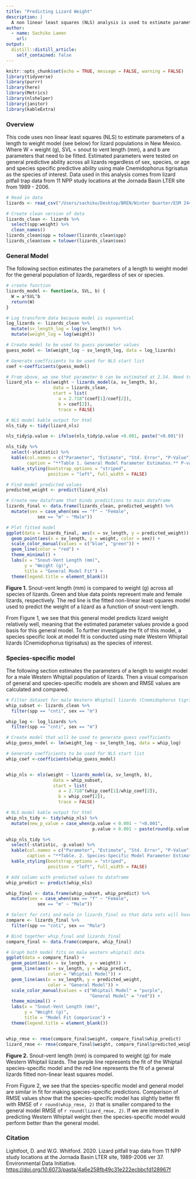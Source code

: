 ```yaml
---
title: "Predicting Lizard Weight"
description: |
  A non linear least squares (NLS) analysis is used to estimate parameters of predictive model.
author:
  - name: Sachiko Lamen
    url:
output:
  distill::distill_article:
    self_contained: false
---
```


```r
knitr::opts_chunk$set(echo = TRUE, message = FALSE, warning = FALSE)
library(tidyverse)
library(purrr)
library(here)
library(Metrics)
library(nlshelper)
library(janitor)
library(kableExtra)
```

### **Overview**

This code uses non linear least squares (NLS) to estimate parameters of a length to weight model (see below) for lizard populations in New Mexico. \begin{equation}W = a(SVL)^b\end{equation} Where W = weight (g), SVL = snout to vent length (mm), a and b are parameters that need to be fitted. Estimated parameters were tested on general predictive ability across all lizards regardless of sex, species, or age and species specific predictive ability using male Cnemidophorus tigrisatus as the species of interest. Data used in this analysis comes from lizard pitfall trap data from 11 NPP study locations at the Jornada Basin LTER site from 1989 - 2006.

```r
# Read in data
lizards <- read_csv("/Users/sachiko/Desktop/BREN/Winter Quarter/ESM 244 - Adv. Data Analysis/HW/Assignment_2/data/lizard.csv")

# Create clean version of data
lizards_clean <- lizards %>%
  select(spp:weight) %>%
  clean_names()
lizards_clean$spp = tolower(lizards_clean$spp)
lizards_clean$sex = tolower(lizards_clean$sex)
```

### **General Model**

The following section estimates the parameters of a length to weight model for the general population of lizards, regardless of sex or species.

```r
# create function
lizards_model <- function(a, SVL, b) {
  W = a*SVL^b
  return(W)
}

# Log transform data because model is exponential
log_lizards <- lizards_clean %>%
  mutate(sv_length_log = log(sv_length)) %>%
  mutate(weight_log = log(weight))

# Create model to be used to guess parameter values
guess_model <- lm(weight_log ~ sv_length_log, data = log_lizards) 

# Generate coefficients to be used for NLS start list
coef <-coefficients(guess_model)

# From above, we see that parameter b can be estimated at 2.54. Need to calculate parameter "a" by transforming intercept.
lizard_nls <- nls(weight ~ lizards_model(a, sv_length, b),
                  data = lizards_clean,
                  start = list(
                    a = 2.718^(coef[1]/coef[2]),
                    b = coef[2]),
                    trace = FALSE)

# NLS model kable output for html
nls_tidy <- tidy(lizard_nls) 

nls_tidy$p.value <- ifelse(nls_tidy$p.value <0.001, paste("<0.001"))
```

```r
nls_tidy %>%
  select(-statistic) %>%
  kable(col.names = c("Parameter", "Estimate", "Std. Error", "P-Value"),
        caption = "**Table 1. General Model Parameter Estimates.** P-values for both parameter values are <0.001") %>% 
  kable_styling(bootstrap_options = "striped",
                position = "left", full_width = FALSE)
```

```r
# Find model predicted values
predicted_weight <- predict(lizard_nls)

# Create new dataframe that binds predictions to main dataframe
lizards_final <- data.frame(lizards_clean, predicted_weight) %>%
  mutate(sex = case_when(sex == "f" ~ "Female",
            sex == "m" ~ "Male"))

# Plot fitted model
ggplot(data = lizards_final, aes(x = sv_length, y = predicted_weight)) +
  geom_point(aes(x = sv_length, y = weight, color = sex)) +
  scale_color_manual(values = c("blue", "green")) +
  geom_line(color = "red") +
  theme_minimal() +
  labs(x = "Snout-Vent Length (mm)",
       y = "Weight (g)",
       title = "General Model Fit") +
  theme(legend.title = element_blank())
```

**Figure 1.** Snout-vent length (mm) is compared to weight (g) across all species of lizards. Green and blue data points represent male and female lizards, respectively. The red line is the fitted non-linear least squares model used to predict the weight of a lizard as a function of snout-vent length.

From Figure 1, we see that this general model predicts lizard weight relatively well, meaning that the estimated parameter values provide a good basis for this general model. To further investigate the fit of this model, a species specific look at model fit is conducted using male Western Whiptail lizards (Cnemidophorus tigrisatus) as the species of interest.

### **Species-specific model**

The following section estimates the parameters of a length to weight model for a male Western Whiptail population of lizards. Then a visual comparison of general and species-specific models are shown and RMSE values are calculated and compared.

```r
# Filter dataset for male Western Whiptail lizards (Cnemidophorus tigrisatus)
whip_subset <- lizards_clean %>%
  filter(spp == "cnti", sex == "m")

whip_log <- log_lizards %>%
  filter(spp == "cnti", sex == "m")

# Create model that will be used to generate guess coefficients
whip_guess_model <- lm(weight_log ~ sv_length_log, data = whip_log) 

# Generate coefficients to be used for NLS start list
whip_coef <-coefficients(whip_guess_model)


whip_nls <- nls(weight ~ lizards_model(a, sv_length, b),
                  data = whip_subset,
                  start = list(
                    a = 2.718^(whip_coef[1]/whip_coef[2]),
                    b = whip_coef[2]),
                    trace = FALSE)

# NLS model kable output for html
whip_nls_tidy <- tidy(whip_nls) %>%
  mutate(new_p_value = case_when(p.value < 0.001 ~ "<0.001",
                                 p.value > 0.001 ~ paste(round(p.value, 3))))

whip_nls_tidy %>%
  select(-statistic, -p.value) %>%
  kable(col.names = c("Parameter", "Estimate", "Std. Error", "P-Value"),
        caption = "**Table. 2. Species-Specific Model Parameter Estimates.** The p-value for parameter a is 0.219, p-value for parameter b is <0.001**") %>% 
  kable_styling(bootstrap_options = "striped",
                position = "left", full_width = FALSE)
```

```r
# Add column with predicted values to dataframe
whip_predict <- predict(whip_nls)

whip_final <- data.frame(whip_subset, whip_predict) %>%
  mutate(sex = case_when(sex == "f" ~ "Female",
            sex == "m" ~ "Male"))

# Select for cnti and male in lizards_final so that data sets will have same # of observations
compare <- lizards_final %>%
  filter(spp == "cnti", sex == "Male")

# Bind together whip_final and lizards_final
compare_final <- data.frame(compare, whip_final)

# Graph both model fits on male western whiptail data
ggplot(data = compare_final) +
  geom_point(aes(x = sv_length, y = weight)) +
  geom_line(aes(x = sv_length, y = whip_predict, 
                color = "Whiptail Model")) +
  geom_line(aes(x = sv_length, y = predicted_weight,
                color = "General Model")) +
  scale_color_manual(values = c("Whiptail Model" = "purple",
                                "General Model" = "red")) +
  theme_minimal() +
  labs(x = "Snout-Vent Length (mm)",
       y = "Weight (g)",
       title = "Model Fit Comparison") +
  theme(legend.title = element_blank())


whip_rmse <- rmse(compare_final$weight, compare_final$whip_predict)
lizard_rmse <- rmse(compare_final$weight, compare_final$predicted_weight)

```

**Figure 2.** Snout-vent length (mm) is compared to weight (g) for male Western Whiptail lizards. The purple line represents the fit of the Whiptail species-specific model and the red line represents the fit of a general lizards fitted non-linear least squares model.

From Figure 2, we see that the species-specific model and general model are similar in fit for making species-specific predictions. Comparison of RMSE values show that the species-specific model has slightly better fit with RMSE of `r round(whip_rmse, 2)` that is smaller compared to the general model RMSE of `r round(lizard_rmse, 2)`. If we are interested in predicting Western Whiptail weight then the species-specific model would perform better than the general model.

### **Citation**

Lightfoot, D. and W.G. Whitford. 2020. Lizard pitfall trap data from 11 NPP study locations at the Jornada Basin LTER site, 1989-2006 ver 37. Environmental Data Initiative. <https://doi.org/10.6073/pasta/4a6e258fb49c31e222ecbbcfd128967f>
